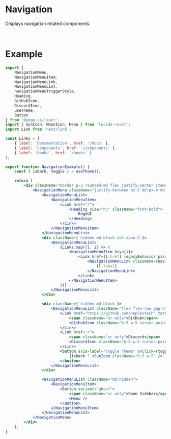 
# Navigation

Displays navigation related components.

<NavigationExample />
<br />

# Example

```jsx
import {
    NavigationMenu,
    NavigationMenuItem,
    NavigationMenuLink,
    NavigationMenuList,
    navigationMenuTriggerStyle,
    Heading,
    GitHubIcon,
    DiscordIcon,
    useTheme,
    Button
} from '@edge-ui/react';
import { SunIcon, MoonIcon, Menu } from 'lucide-react';
import Link from 'next/link';

const Links = [
    { label: 'Documentation', href: '/docs' },
    { label: 'Components', href: '/components' },
    { label: 'Hooks', href: '/hooks' }
];

export function NavigationExample() {
    const { isDark, toggle } = useTheme();

    return (
        <div className="border p-3 rounded-md flex justify-center items-center">
            <NavigationMenu className="justify-between px-5 md:px-0 md:justify-center grid grid-flow-col md:grid-cols-4 py-5 border-b-[1.5px] shadow-sm w-full">
                <NavigationMenuList>
                    <NavigationMenuItem>
                        <Link href="/">
                            <Heading size="h3" className="font-bold">
                                EdgeUI
                            </Heading>
                        </Link>
                    </NavigationMenuItem>
                </NavigationMenuList>
                <div className={`hidden md:block col-span-2`}>
                    <NavigationMenuList>
                        {Links.map((l, i) => (
                            <NavigationMenuItem key={i}>
                                <Link href={l.href} legacyBehavior passHref>
                                    <NavigationMenuLink className={navigationMenuTriggerStyle()}>
                                        {l.label}
                                    </NavigationMenuLink>
                                </Link>
                            </NavigationMenuItem>
                        ))}
                    </NavigationMenuList>
                </div>

                <div className={`hidden md:block`}>
                    <NavigationMenuList className="flex flex-row gap-5">
                        <Link href="https://github.com/neplextech" target="_blank">
                            <span className="sr-only">GitHub</span>
                            <GitHubIcon className="h-5 w-5 cursor-pointer" />
                        </Link>
                        <Link href="/">
                            <span className="sr-only">Discord</span>
                            <DiscordIcon className="h-5 w-5 cursor-pointer" />
                        </Link>
                        <button aria-label="Toggle Theme" onClick={toggle}>
                            {isDark ? <SunIcon className="h-5 w-5" /> : <MoonIcon className="h-5 w-5" />}
                        </button>
                    </NavigationMenuList>
                </div>

                <NavigationMenuList className="md:hidden">
                    <NavigationMenuItem>
                        <Button variant="ghost">
                            <span className="sr-only">Open Sidebar</span>
                            <Menu />
                        </Button>
                    </NavigationMenuItem>
                </NavigationMenuList>
            </NavigationMenu>
        </div>
    );
}
```
